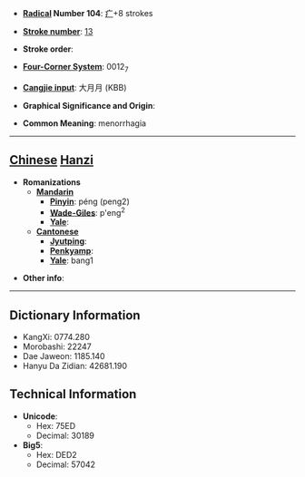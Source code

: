 * '''[[Wiktionary:Chinese radical index| Radical]] Number 104''': [[Wiktionary:Chinese radical index 疒|疒]]+8 strokes

* '''[[Wiktionary:Chinese total strokes index|Stroke number]]''': [[Wiktionary:Chinese total strokes index 13|13]]

* '''Stroke order''': 

* '''[[Wiktionary:Chinese four corner index|Four-Corner System]]''': 0012<sub>7</sub>

* '''[[Wiktionary:Chinese Cangjie index|Cangjie input]]''': 大月月 (KBB)

* '''Graphical Significance and Origin''': 

* '''Common Meaning''': menorrhagia

----

== [[Chinese]] [[Hanzi]] ==

* '''Romanizations'''
** '''[[Mandarin]]'''
*** '''[[Pinyin]]''': péng (peng2)
*** '''[[Wade-Giles]]''': p'eng<sup>2</sup>
*** '''[[Yale]]''': 
** '''[[Cantonese]]'''
*** '''[[Jyutping]]''':
*** '''[[Penkyamp]]''': 
*** '''[[Yale]]''': bang1

* '''Other info''': 

----

== Dictionary Information ==

* KangXi: 0774.280
* Morobashi: 22247
* Dae Jaweon: 1185.140
* Hanyu Da Zidian: 42681.190

== Technical Information ==

* '''Unicode''':
** Hex: 75ED
** Decimal: 30189
* '''Big5''':
** Hex: DED2
** Decimal: 57042